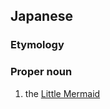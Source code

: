 ==Japanese==
{{DEFAULTSORT:にんぎょひめ}}
{{wikipedia|lang=ja}}
{{ja-kanjitab|にん|ぎょ|ひめ}}

===Etymology===
{{compound|ja|人魚|姫|tr1=ningyo|t1=[[merperson]]|tr2=hime|t2=[[princess]]}}

===Proper noun===
{{ja-pos|proper|にんぎょ ひめ}}

# the [[Little Mermaid]]

{{topics|ja|Fairy tale characters}}
